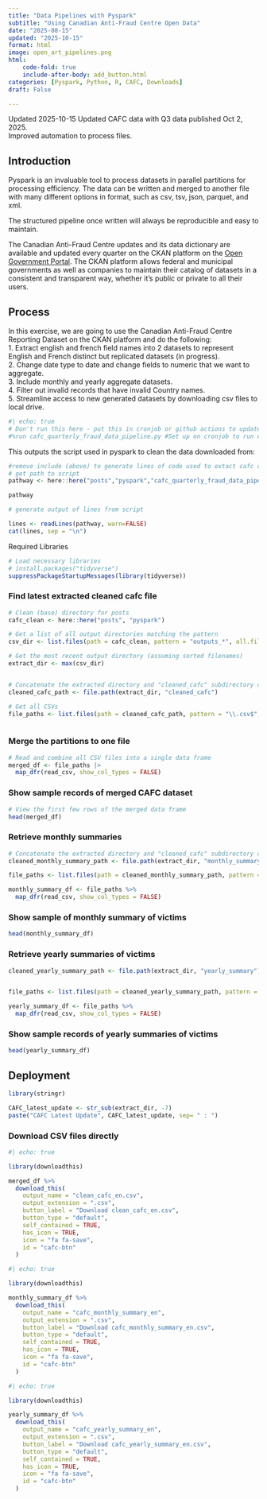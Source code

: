 ```yaml
---
title: "Data Pipelines with Pyspark"
subtitle: "Using Canadian Anti-Fraud Centre Open Data"
date: "2025-08-15"
updated: "2025-10-15"
format: html
image: open_art_pipelines.png
html:
    code-fold: true
    include-after-body: add_button.html
categories: [Pyspark, Python, R, CAFC, Downloads]
draft: False

---
```


::: {.callout-note}
Updated 2025-10-15 Updated CAFC data with Q3 data published Oct 2, 2025.  
Improved automation to process files.
:::

## Introduction 

Pyspark is an invaluable tool to process datasets in parallel partitions for processing efficiency. The data can be written and merged to another file with many different options in format, such as csv, tsv, json, parquet, and xml. 

The structured pipeline once written will always be reproducible and easy to maintain.

The Canadian Anti-Fraud Centre updates and its data dictionary are available and updated every quarter on the CKAN platform on the [Open Government Portal](https://open.canada.ca/data/en/dataset/6a09c998-cddb-4a22-beff-4dca67ab892f/resource/43c67af5-e598-4a9b-a484-fe1cb5d775b5). The CKAN platform allows federal and municipal governments as well as companies to maintain their catalog of datasets in a consistent and transparent way, whether it's public or private to all their users.

## Process

In this exercise, we are going to use the Canadian Anti-Fraud Centre Reporting Dataset on the CKAN platform and do the following:  
1. Extract english and french field names into 2 datasets to represent English and French distinct but replicated datasets (in progress).  
2. Change date type to date and change fields to numeric that we want to aggregate.  
3. Include monthly and yearly aggregate datasets.  
4. Filter out invalid records that have invalid Country names.  
5. Streamline access to new generated datasets by downloading csv files to local drive.


```python
#| echo: true
# Don't run this here - put this in cronjob or github actions to update cafc dataset every quarter
#%run cafc_quarterly_fraud_data_pipeline.py #Set up on cronjob to run each quarter
```


This outputs the script used in pyspark to clean the data downloaded from: 

```r
#remove include (above) to generate lines of code used to extact cafc data
# get path to script
pathway <- here::here("posts","pyspark","cafc_quarterly_fraud_data_pipeline.py")

pathway

# generate output of lines from script

lines <- readLines(pathway, warn=FALSE)
cat(lines, sep = "\n")
```

Required Libraries

```r
# Load necessary libraries
# install.packages("tidyverse")
suppressPackageStartupMessages(library(tidyverse))
```

### Find latest extracted cleaned cafc file

```r
# Clean (base) directory for posts
cafc_clean <- here::here("posts", "pyspark")

# Get a list of all output directories matching the pattern
csv_dir <- list.files(path = cafc_clean, pattern = "outputs_*", all.files = TRUE, full.names = TRUE)

# Get the most recent output directory (assuming sorted filenames)
extract_dir <- max(csv_dir)


# Concatenate the extracted directory and "cleaned_cafc" subdirectory correctly
cleaned_cafc_path <- file.path(extract_dir, "cleaned_cafc")

# Get all CSVs
file_paths <- list.files(path = cleaned_cafc_path, pattern = "\\.csv$", all.files = TRUE, full.names = TRUE)



```

### Merge the partitions to one file

```r
# Read and combine all CSV files into a single data frame
merged_df <- file_paths |>
  map_dfr(read_csv, show_col_types = FALSE)
```

### Show sample records of merged CAFC dataset
```r
# View the first few rows of the merged data frame
head(merged_df)
```

### Retrieve monthly summaries
```r

# Concatenate the extracted directory and "cleaned_cafc" subdirectory correctly
cleaned_monthly_summary_path <- file.path(extract_dir, "monthly_summary")

file_paths <- list.files(path = cleaned_monthly_summary_path, pattern = "\\.csv$", all.files = TRUE, full.names = TRUE)

monthly_summary_df <- file_paths %>%
  map_dfr(read_csv, show_col_types = FALSE)
```

### Show sample of monthly summary of victims
```r
head(monthly_summary_df)
```

### Retrieve yearly summaries of victims
```r
cleaned_yearly_summary_path <- file.path(extract_dir, "yearly_summary")


file_paths <- list.files(path = cleaned_yearly_summary_path, pattern = "\\.csv$", all.files = TRUE, full.names = TRUE)

yearly_summary_df <- file_paths %>%
  map_dfr(read_csv, show_col_types = FALSE)
```


### Show sample records of yearly summaries of victims
```r
head(yearly_summary_df)
```


## Deployment 

```r
library(stringr)

CAFC_latest_update <- str_sub(extract_dir, -7)
paste("CAFC Latest Update", CAFC_latest_update, sep= " : ")
```

### Download CSV files directly
```r
#| echo: true

library(downloadthis)

merged_df %>%
  download_this(
    output_name = "clean_cafc_en.csv",
    output_extension = ".csv",
    button_label = "Download clean_cafc_en.csv",
    button_type = "default",
    self_contained = TRUE,
    has_icon = TRUE,
    icon = "fa fa-save",
    id = "cafc-btn"
  )

```


```r
#| echo: true

library(downloadthis)

monthly_summary_df %>%
  download_this(
    output_name = "cafc_monthly_summary_en",
    output_extension = ".csv",
    button_label = "Download cafc_monthly_summary_en.csv",
    button_type = "default",
    self_contained = TRUE,
    has_icon = TRUE,
    icon = "fa fa-save",
    id = "cafc-btn"
  )
```


```r
#| echo: true

library(downloadthis)

yearly_summary_df %>%
  download_this(
    output_name = "cafc_yearly_summary_en",
    output_extension = ".csv",
    button_label = "Download cafc_yearly_summary_en.csv",
    button_type = "default",
    self_contained = TRUE,
    has_icon = TRUE,
    icon = "fa fa-save",
    id = "cafc-btn"
  )
```